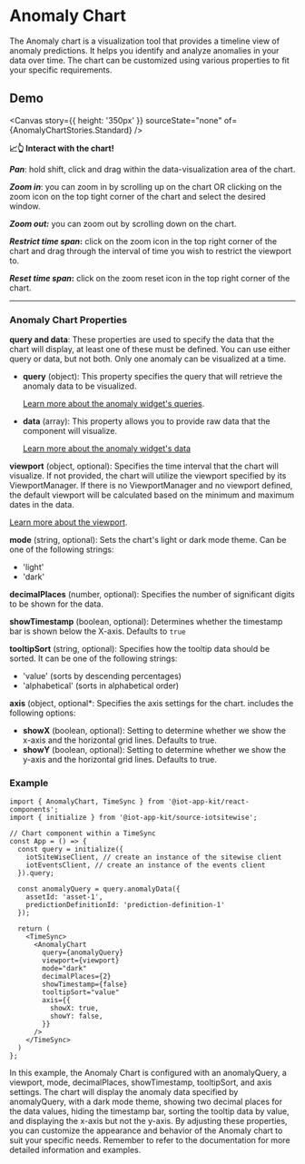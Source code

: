 

<Meta of={AnomalyChartStories} />

# Anomaly Chart

The Anomaly chart is a visualization tool that provides a timeline view of anomaly predictions. It helps you identify and analyze anomalies in your data over time. The chart can be customized using various properties to fit your specific requirements.

## Demo

<Canvas  story={{ height: '350px' }}  sourceState="none" of={AnomalyChartStories.Standard} />

**📈👆 Interact with the chart!**

**_Pan_**: hold shift, click and drag within the data-visualization area of the chart.

**_Zoom in_**: you can zoom in by scrolling up on the chart OR clicking on the zoom icon on the top tight corner of the chart and select the desired window.

**_Zoom out:_** you can zoom out by scrolling down on the chart.

**_Restrict time span_:** click on the zoom icon in the top right corner of the chart and drag through the interval of time you wish to restrict the viewport to.

**_Reset time span_:** click on the zoom reset icon in the top right corner of the chart.

---

### Anomaly Chart Properties


**query and data**:
These properties are used to specify the data that the chart will display, at least one of these must be defined. You can use either query or data, but not both. Only one anomaly can be visualized at a time.

- **query** (object): This property specifies the query that will retrieve the anomaly data to be visualized.

  [Learn more about the anomaly widget's queries](/docs/components-anomalychart--query).

- **data** (array): This property allows you to provide raw data that the component will visualize.

  [Learn more about the anomaly widget's data](/docs/components-anomalychart--data)

**viewport** (object, optional): Specifies the time interval that the chart will visualize. If not provided, the chart will utilize the viewport specified by its ViewportManager. If there is no ViewportManager and no viewport defined, the default viewport will be calculated based on the minimum and maximum dates in the data.

[Learn more about the viewport](/docs/core-viewport--docs).

**mode** (string, optional): Sets the chart's light or dark mode theme. Can be one of the following strings:
* 'light'
* 'dark'

**decimalPlaces** (number, optional): Specifies the number of significant digits to be shown for the data.

**showTimestamp** (boolean, optional): Determines whether the timestamp bar is shown below the X-axis. Defaults to `true`

**tooltipSort** (string, optional): Specifies how the tooltip data should be sorted. It can be one of the following strings:
* 'value' (sorts by descending percentages)
* 'alphabetical' (sorts in alphabetical order)

**axis** (object, optional*: Specifies the axis settings for the chart.
includes the following options:
* **showX** (boolean, optional): Setting to determine whether we show the x-axis and the horizontal grid lines. Defaults to true.
* **showY** (boolean, optional): Setting to determine whether we show the y-axis and the horizontal grid lines. Defaults to true.

### Example

```
import { AnomalyChart, TimeSync } from '@iot-app-kit/react-components';
import { initialize } from '@iot-app-kit/source-iotsitewise';

// Chart component within a TimeSync
const App = () => {
  const query = initialize({
    iotSiteWiseClient, // create an instance of the sitewise client
    iotEventsClient, // create an instance of the events client
  }).query;

  const anomalyQuery = query.anomalyData({
    assetId: 'asset-1',
    predictionDefinitionId: 'prediction-definition-1'
  });

  return (
    <TimeSync>
      <AnomalyChart
        query={anomalyQuery}
        viewport={viewport}
        mode="dark"
        decimalPlaces={2}
        showTimestamp={false}
        tooltipSort="value"
        axis={{
          showX: true,
          showY: false,
        }}
      />
    </TimeSync>
  )
};
```

In this example, the Anomaly Chart is configured with an anomalyQuery, a viewport, mode, decimalPlaces, showTimestamp, tooltipSort, and axis settings. The chart will display the anomaly data specified by anomalyQuery, with a dark mode theme, showing two decimal places for the data values, hiding the timestamp bar, sorting the tooltip data by value, and displaying the x-axis but not the y-axis.
By adjusting these properties, you can customize the appearance and behavior of the Anomaly chart to suit your specific needs. Remember to refer to the documentation for more detailed information and examples.
